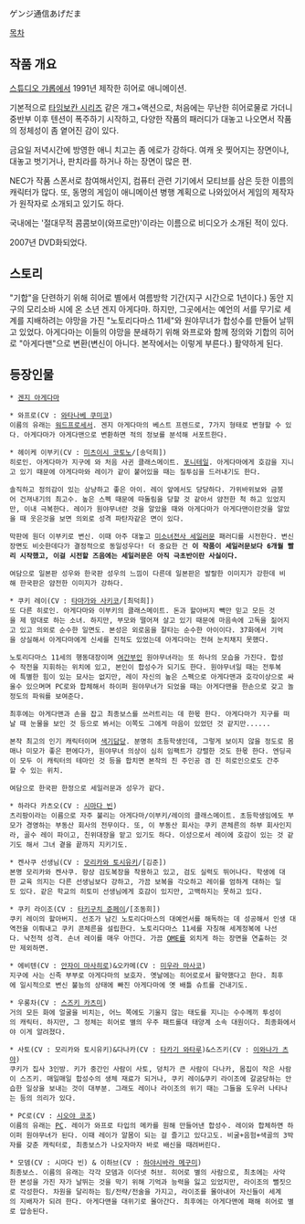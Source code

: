 ゲンジ通信あげだま

[[목차]]
== 작품 개요 ==
[[스튜디오 갸롭]]에서 1991년 제작한 히어로 애니메이션. 

기본적으로 [[타임보칸 시리즈]] 같은 개그+액션으로, 처음에는 무난한 히어로물로 가더니 중반부 이후 텐션이 폭주하기 시작하고, 다양한 작품의 패러디가 대놓고 나오면서 작품의 정체성이 좀 옅어진 감이 있다. 

금요일 저녁시간에 방영한 애니 치고는 좀 에로가 강하다. 여캐 옷 찢어지는 장면이나, 대놓고 벗기거나, 판치라를 하거나 하는 장면이 많은 편. 

NEC가 작품 스폰서로 참여해서인지, 컴퓨터 관련 기기에서 모티브를 삼은 듯한 이름의 캐릭터가 많다. 또, 동명의 게임이 애니메이션 병행 계획으로 나와있어서 게임의 제작자가 원작자로 소개되고 있기도 하다. 

국내에는 '절대무적 콤콤보이(와프로만)'이라는 이름으로 비디오가 소개된 적이 있다.

2007년 DVD화되었다. 

== 스토리 ==
"기합"을 단련하기 위해 히어로 별에서 여름방학 기간(지구 시간으로 1년이다.) 동안 지구의 모리소바 시에 온 소년 겐지 아게다마. 하지만, 그곳에서는 예언의 서를 무기로 세계를 지배하려는 야망을 가진 "노토리다마스 11세"와 원야무녀가 합성수를 만들어 날뛰고 있었다. 아게다마는 이들의 야망을 분쇄하기 위해 와프로와 함께 정의와 기합의 히어로 "아게다맨"으로 변환(변신이 아니다. 본작에서는 이렇게 부른다.) 활약하게 된다. 

== 등장인물 ==

 * [[겐지 아게다마]]
     
 * 와프로(CV : [[와타나베 쿠미코]])
 이름의 유래는 [[워드프로세서]]. 겐지 아게다마의 베스트 프렌드로, 7가지 형태로 변형할 수 있다. 아게다마가 아게다맨으로 변환하면 적의 정보를 분석해 서포트한다. 

 * 헤이케 이부키(CV : [[미츠이시 코토노]]/[송덕희])
 히로인. 아게다마가 지구에 와 처음 사귄 클래스메이트. [[포니테일]]. 아게다마에게 호감을 지니고 있기 때문에 아게다마와 레이가 같이 붙어있을 때는 질투심을 드러내기도 한다.

 솔직하고 정의감이 있는 상냥하고 좋은 아이. 레이 앞에서도 당당하다. 가위바위보와 금붕어 건져내기의 최고수. 높은 스펙 때문에 따돌림을 당할 것 같아서 얌전한 척 하고 있었지만, 이내 극복한다. 레이가 원야무녀란 것을 알았을 때와 아게다마가 아게다맨이란것을 알았을 때 웃은것을 보면 의외로 성격 파탄자같은 면이 있다.

 막판에 원더 이부키로 변신. 이때 아주 대놓고 [[미소녀전사 세일러문]] 패러디를 시전한다. 변신장면도 비슷한데다가 결정적으로 동일성우다! 더 중요한 건 '''이 작품이 세일러문보다 6개월 빨리 시작했고, 이걸 시전할 즈음에는 세일러문은 아직 극초반이란 사실이다.''' 

 여담으로 일본판 성우와 한국판 성우의 느낌이 다른데 일본판은 발랄한 이미지가 강한데 비해 한국판은 얌전한 이미지가 강하다.

 * 쿠키 레이(CV : [[타마가와 사키코]]/[최덕희])
 또 다른 히로인. 아게다마와 이부키의 클래스메이트. 돈과 할아버지 빽만 믿고 모든 것을 제 맘대로 하는 소녀. 하지만, 부모와 떨어져 살고 있기 때문에 마음속에 고독을 짊어지고 있고 의외로 순수한 일면도. 본성은 외로움을 잘타는 순수한 아이이다. 37화에서 기억을 상실해서 아게다마에게 신세를 진적도 있었는데 아게다마는 전혀 눈치채지 못했다. 

 노토리다마스 11세의 행동대장이며 [[여간부]]인 원야무녀라는 또 하나의 모습을 가진다. 합성수 작전을 지휘하는 위치에 있고, 본인이 합성수가 되기도 한다. 원야무녀일 때는 전투복에 특별한 힘이 있는 묘사는 없지만, 레이 자신의 높은 스펙으로 아게다맨과 호각이상으로 싸울수 있으며며 PC로와 합체해서 하이퍼 원야무녀가 되었을 때는 아게다맨을 한손으로 갖고 놀정도의 파워를 보여준다.

 최후에는 아게다맨과 손을 잡고 최종보스를 쓰러트리는 데 한몫 한다. 아게다마가 지구를 떠날 때 눈물을 보인 것 등으로 봐서는 이쪽도 그에게 마음이 있었던 것 같지만......

 본작 최고의 인기 캐릭터이며 [[색기담당]]. 분명히 초등학생인데, 그렇게 보이지 않을 정도로 몸매나 미모가 좋은 편에다가, 원야무녀 의상이 심히 임팩트가 강렬한 것도 한몫 한다. 엔딩곡이 모두 이 캐릭터의 테마인 것 등을 합치면 본작의 진 주인공 겸 진 히로인으로도 간주할 수 있는 위치.  

 여담으로 한국판 한정으로 세일러문과 성우가 같다.

 * 하라다 카츠오(CV : [[시마다 빈]])
 츠리팡이라는 이름으로 자주 불리는 아게다마/이부키/레이의 클래스메이트. 초등학생임에도 부모가 경영하는 부동산 회사의 전무이다. 또, 이 부동산 회사는 쿠키 콘체른의 하부 회사인지라, 골수 레이 파이고, 친위대장을 맡고 있기도 하다. 이성으로서 레이에 호감이 있는 것 같기도 해서 그녀 곁을 끝까지 지키기도.  

 * 켄사쿠 선생님(CV : [[모리카와 토시유키]]/[김준])
 본명 모리카와 켄사쿠. 항상 검도복장을 착용하고 있고, 검도 실력도 뛰어나다. 학생에 대한 교육 의지는 다른 선생님보다 강하고, 가끔 보복을 각오하고 레이를 엄하게 대하는 일도 있다. 같은 학교의 히토미 선생님에게 호감이 있지만, 고백하지는 못하고 있다. 

 * 쿠키 라이조(CV : [[타키구치 준페이]]/[조동희])
 쿠키 레이의 할아버지. 선조가 남긴 노토리다마스의 대예언서를 해독하는 데 성공해서 인생 대역전을 이뤄내고 쿠키 콘체른을 설립한다. 노토리다마스 11세를 자칭해 세계정복에 나선다. 낙천적 성격. 손녀 레이를 매우 아낀다. 가끔 [[OME]]를 외치게 하는 장면을 연출하는 것만 제외하면. 

 * 에비텐(CV : [[안자이 마사히로]])&오카메(CV : [[미우라 마사코]])
 지구에 사는 신족 부부로 아게다마의 보호자. 옛날에는 히어로로서 활약했다고 한다. 최후에 일시적으로 변신 불능의 상태에 빠진 아게다마에 옛 배틀 슈트를 건내기도.  

 * 우롱차(CV : [[스즈키 카츠미]])
 거의 모든 화에 얼굴을 비치는, 어느 쪽에도 기울지 않는 태도를 지니는 수수께끼 투성이의 캐릭터. 하지만, 그 정체는 히어로 별의 우주 패트롤대 태양계 소속 대원이다. 최종화에서야 이게 알려졌다. 

 * 사토(CV : 모리카와 토시유키)&다나카(CV : [[타카기 와타루]])&스즈키(CV : [[이와나가 츠야]]) 
 쿠키가 집사 3인방. 키가 중간인 사람이 사토, 덩치가 큰 사람이 다나카, 몸집이 작은 사람이 스즈키. 매일매일 합성수의 생체 재료가 되거나, 쿠키 레이&쿠키 라이조에 갈굼당하는 안습한 일상을 보내는 것이 대부분. 그래도 레이나 라이조의 위기 때는 그들을 도우러 나타나는 등의 의리가 있다. 

 * PC로(CV : [[시오야 코조]])
 이름의 유래는 [[PC]]. 레이가 와프로 타입의 메카를 원해 만들어낸 합성수. 레이와 합체하면 하이퍼 원야무녀가 된다. 이때 레이가 알몸이 되는 걸 즐기고 있다고도. 비굴+음험+색골의 3박자를 갖춘 캐릭터로, 최종보스가 나오자마자 바로 배신을 때려버린다.

 * 모뎀(CV : 시마다 빈) & 이하브(CV : [[하야시바라 메구미]])
 최종보스. 이름의 유래는 각각 모뎀과 이더넷 허브. 히어로 별의 사람으로, 최초에는 사악한 본성을 가진 자가 날뛰는 것을 막기 위해 기억과 능력을 잃고 있었지만, 라이조의 뻘짓으로 각성한다. 차원을 달리하는 힘/전략/전술을 가지고, 라이조를 몰아내어 자신들이 세계의 지배자가 되려 한다. 아게다맨을 대위기로 몰아간다. 최후에는 아게다맨에 패해 히어로 별로 압송된다.

